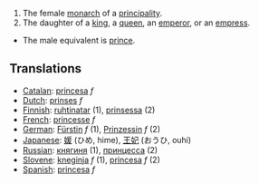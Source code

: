 #The female [[monarch]] of a [[principality]].
#The daughter of a [[king]], a [[queen]], an [[emperor]], or an [[empress]].
*The male equivalent is [[prince]].

==Translations==
*[[Catalan]]: [[princesa]] ''f''
*[[Dutch]]: [[prinses]] ''f''
*[[Finnish]]: [[ruhtinatar]] (1), [[prinsessa]] (2)
*[[French]]: [[princesse]] ''f''
*[[German]]: [[Fürstin]] ''f'' (1), [[Prinzessin]] ''f'' (2)
*[[Japanese]]: [[媛]] (ひめ, hime), [[王妃]] (おうひ, ouhi)
*[[Russian]]: [[княгиня]] (1), [[принцесса]] (2)
*[[Slovene]]: [[kneginja]] ''f'' (1), [[princesa]] ''f'' (2)
*[[Spanish]]: [[princesa]] ''f''